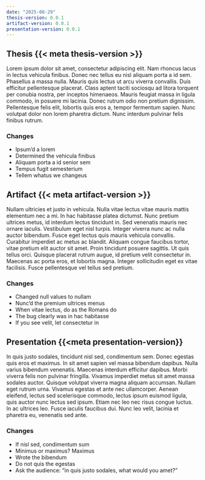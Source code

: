```yaml
---
date: "2025-08-29"
thesis-version: 0.0.1
artifact-version: 0.0.1
presentation-version: 0.0.1
---
```


## Thesis {{< meta thesis-version >}}

Lorem ipsum dolor sit amet, consectetur adipiscing elit. Nam rhoncus lacus in lectus vehicula finibus. Donec nec tellus eu nisl aliquam porta a id sem. Phasellus a massa nulla. Mauris quis lectus ut arcu viverra convallis. Duis efficitur pellentesque placerat. Class aptent taciti sociosqu ad litora torquent per conubia nostra, per inceptos himenaeos. Mauris feugiat massa in ligula commodo, in posuere mi lacinia. Donec rutrum odio non pretium dignissim. Pellentesque felis elit, lobortis quis eros a, tempor fermentum sapien. Nunc volutpat dolor non lorem pharetra dictum. Nunc interdum pulvinar felis finibus rutrum.

### Changes

* Ipsum'd a lorem
* Determined the vehicula finibus
* Aliquam porta a id senior sem
* Tempus fugit semesterium
* Tellem whatus we changeus

## Artifact {{< meta artifact-version >}}

Nullam ultricies et justo in vehicula. Nulla vitae lectus vitae mauris mattis elementum nec a mi. In hac habitasse platea dictumst. Nunc pretium ultrices metus, id interdum lectus tincidunt in. Sed venenatis mauris nec ornare iaculis. Vestibulum eget nisl turpis. Integer viverra nunc ac nulla auctor bibendum. Fusce eget lectus quis mauris vehicula convallis. Curabitur imperdiet ac metus ac blandit. Aliquam congue faucibus tortor, vitae pretium elit auctor sit amet. Proin tincidunt posuere sagittis. Ut quis tellus orci. Quisque placerat rutrum augue, id pretium velit consectetur in. Maecenas ac porta eros, et lobortis magna. Integer sollicitudin eget ex vitae facilisis. Fusce pellentesque vel tellus sed pretium.

### Changes

* Changed null values to nullam
* Nunc'd the premium ultrices menus
* When vitae lectus, do as the Romans do
* The bug clearly was in hac habitasse
* If you see velit, let consectetur in

## Presentation {{<meta presentation-version}}

In quis justo sodales, tincidunt nisl sed, condimentum sem. Donec egestas quis eros et maximus. In sit amet sapien vel massa bibendum dapibus. Nulla varius bibendum venenatis. Maecenas interdum efficitur dapibus. Morbi viverra felis non pulvinar fringilla. Vivamus imperdiet metus sit amet massa sodales auctor. Quisque volutpat viverra magna aliquam accumsan. Nullam eget rutrum urna. Vivamus egestas et ante nec ullamcorper. Aenean eleifend, lectus sed scelerisque commodo, lectus ipsum euismod ligula, quis auctor nunc lectus sed ipsum. Etiam nec leo nec risus congue luctus. In ac ultrices leo. Fusce iaculis faucibus dui. Nunc leo velit, lacinia et pharetra eu, venenatis sed ante.

### Changes

* If nisl sed, condimentum sum
* Minimus or maximus? Maximus
* Wrote the bibendum
* Do not quis the egestas
* Ask the audience: "in quis justo sodales, what would you amet?"
